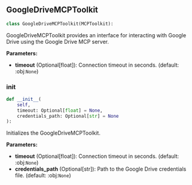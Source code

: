 <a id="camel.toolkits.google_drive_mcp_toolkit"></a>

<a id="camel.toolkits.google_drive_mcp_toolkit.GoogleDriveMCPToolkit"></a>

## GoogleDriveMCPToolkit

```python
class GoogleDriveMCPToolkit(MCPToolkit):
```

GoogleDriveMCPToolkit provides an interface for interacting with
Google Drive using the Google Drive MCP server.

**Parameters:**

- **timeout** (Optional[float]): Connection timeout in seconds. (default: :obj:`None`)

<a id="camel.toolkits.google_drive_mcp_toolkit.GoogleDriveMCPToolkit.__init__"></a>

### __init__

```python
def __init__(
    self,
    timeout: Optional[float] = None,
    credentials_path: Optional[str] = None
):
```

Initializes the GoogleDriveMCPToolkit.

**Parameters:**

- **timeout** (Optional[float]): Connection timeout in seconds. (default: :obj:`None`)
- **credentials_path** (Optional[str]): Path to the Google Drive credentials file. (default: :obj:`None`)
